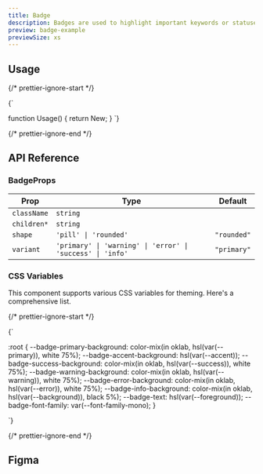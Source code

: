 ```yaml
---
title: Badge
description: Badges are used to highlight important keywords or statuses.
preview: badge-example
previewSize: xs
---
```


## Usage

{/* prettier-ignore-start */}

<CodeBlock lang="ts">{`

function Usage() {
    return <Badge>New</Badge>;
}
`}
</CodeBlock>

{/* prettier-ignore-end */}

## API Reference

### BadgeProps

| Prop                                                      | Type                                                       | Default     |
| --------------------------------------------------------- | ---------------------------------------------------------- | ----------- |
| `className`                                               | `string`                                                   |             |
| `children*` <Tooltip content="The text to be displayed"/> | `string`                                                   |             |
| `shape`                                                   | `'pill' \| 'rounded'`                                      | `"rounded"` |
| `variant`                                                 | `'primary' \| 'warning' \| 'error' \| 'success' \| 'info'` | `"primary"` |

### CSS Variables

This component supports various CSS variables for theming. Here's a comprehensive list.

{/* prettier-ignore-start */}

<CodeBlock lang="css">{`

:root {
    --badge-primary-background: color-mix(in oklab, hsl(var(--primary)), white 75%);
    --badge-accent-background: hsl(var(--accent));
    --badge-success-background: color-mix(in oklab, hsl(var(--success)), white 75%);
    --badge-warning-background: color-mix(in oklab, hsl(var(--warning)), white 75%);
    --badge-error-background: color-mix(in oklab, hsl(var(--error)), white 75%);
    --badge-info-background: color-mix(in oklab, hsl(var(--background)), black 5%);
    --badge-text: hsl(var(--foreground));
    --badge-font-family: var(--font-family-mono);
}

`}</CodeBlock>

{/* prettier-ignore-end */}

## Figma

<Figma url="https://www.figma.com/design/GAKpWYdZ0ZVOSFtNPHliJM/Soul-Vibe?node-id=2786-43368" />
